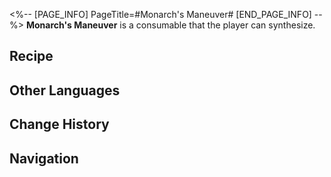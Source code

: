 <%-- [PAGE_INFO]
PageTitle=#Monarch's Maneuver#
[END_PAGE_INFO] --%>
{{Consumable Infobox
|id          = 403014
|image       = Item Monarch's Maneuver.png{{subst:void|<!--$UPLOAD:<<SpriteOutput/ItemFigures/403014.png>-<Item Monarch's Maneuver.png>-<Consumable Icons>>-->}}
|type        = Attack Consumables
|rarity      = 4
|effect      = Upon use, increases all allies' SPD by 16% and their ATK by 10% for the next battle.
|description = A new toy made of gemstones. Players take turns as opposing sides, black and white, simulating a battlefield where victory is claimed by capturing the enemy's king. Yet in the distant Northern Lands, there exists a unique player, she always moves her king first, and wins time and time again.
|effectType  = 
|effectType2 = 
|effectType3 = 
|recipe      = {{cx|Source missing}}
|source1     = [[Omni-Synthesizer]]
|source2     = 
|source3     = 
}}
{{Description|'' "Should the king not lead, how could the vassals be willing to follow?"''}}
'''Monarch's Maneuver''' is a consumable that the player can synthesize.

==Recipe==
{{Recipe
|type               = Synthesis
|group              = Consumable
|Fresh Seed of Dawn = 1
|Slime of Harmony   = 3
|Vortex of Wind     = 4
|Metal              = 3
|sort               = Fresh Seed of Dawn;Slime of Harmony;Vortex of Wind;Metal
}}

==Other Languages==
{{Other Languages
|en   = Monarch's Maneuver
|zhs  = 君王的执棋
|zht  = 君王的執棋
|ja   = 王の采配
|ko   = 군왕의 수
|es   = Maniobra regia
|fr   = Manœuvre royale
|ru   = Ход царя
|th   = หมากแห่งราชา
|vi   = Nước Cờ Của Quân Vương
|de   = Der Schachzug des Königs
|id   = Monarch's Maneuver
|pt   = Manobra do Monarca
}}

==Change History==
{{Change History|3.3}}

==Navigation==
{{Consumable Navbox}}